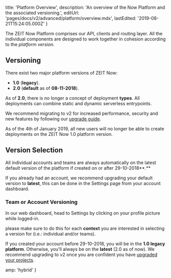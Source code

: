 
  title: 'Platform Overview',
  description: 'An overview of the Now Platform and the associated versioning.',
  editUrl: 'pages/docs/v2/advanced/platform/overview.mdx',
  lastEdited: '2019-08-21T15:24:05.000Z'
}

The ZEIT Now Platform comprises our API, clients and routing layer. All the individual components are designed to work together in cohesion according to the _platform version_.

## Versioning

There exist two major platform versions of ZEIT Now:

- **1.0** (**legacy**).
- **2.0** (**default** as of **08-11-2018**).

As of **2.0**, there is no longer a concept of deployment **types**. All deployments can combine static and dynamic serverless entrypoints.

We recommend migrating to v2 for increased performance, security and new features by following our [upgrade guide](/guides/upgrade-to-2-0).

<Note>
  As of the 4th of January 2019, all new users will no longer be able to create
  deployments on the ZEIT Now 1.0 platform version.
</Note>

## Version Selection

All individual accounts and teams are always automatically on the latest default version of the platform if created on or after 29-10-2018**.**

If you already had an account, we recommend upgrading your default version to **latest**, this can be done in the Settings page from your account dashboard.

### Team or Account Versioning

In our web dashboard, head to Settings by clicking on your profile picture while logged-in.

<Note>
  please make sure to do this for each <b>context</b> you are interested in
  selecting a version for (i.e.: individual and/or teams).
</Note>

If you created your account before 29-10-2018, you will be in the **1.0 legacy platform**. Otherwise, you'll always be on the **latest** (2.0 as of now). We recommend upgrading to v2 once you are confident you have [upgraded your projects](/guides/upgrade-to-2-0).


  amp: 'hybrid'
}

